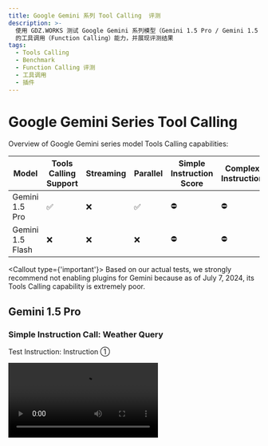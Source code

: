 ```yaml
---
title: Google Gemini 系列 Tool Calling  评测
description: >-
  使用 GDZ.WORKS 测试 Google Gemini 系列模型（Gemini 1.5 Pro / Gemini 1.5 Flash）
  的工具调用（Function Calling）能力，并展现评测结果
tags:
  - Tools Calling
  - Benchmark
  - Function Calling 评测
  - 工具调用
  - 插件
---
```


# Google Gemini Series Tool Calling

Overview of Google Gemini series model Tools Calling capabilities:

| Model            | Tools Calling Support | Streaming | Parallel | Simple Instruction Score | Complex Instruction |
| ---------------- | --------------------- | --------- | -------- | ------------------------ | ------------------- |
| Gemini 1.5 Pro   | ✅                     | ❌         | ✅        | ⛔                        | ⛔                   |
| Gemini 1.5 Flash | ❌                     | ❌         | ❌        | ⛔                        | ⛔                   |

<Callout type={'important'}>
  Based on our actual tests, we strongly recommend not enabling plugins for Gemini because as of
  July 7, 2024, its Tools Calling capability is extremely poor.
</Callout>

## Gemini 1.5 Pro

### Simple Instruction Call: Weather Query

Test Instruction: Instruction ①

<Video src="https://github.com/lobehub/lobe-chat/assets/28616219/a5a35431-2a15-4e79-97d5-502637f829bc" />

In the json output from Gemini, the name is incorrect, so GDZ.WORKS cannot recognize which plugin it called. (In the input, the name of the weather plugin is `realtime-weather____fetchCurrentWeather`, while Gemini returns `weather____fetchCurrentWeather`).

<details>
  <summary>Original Tools Calling Output:</summary>

  ```yml
  [stream start] 2024-7-7 17:53:25.647
  [chunk 0] 2024-7-7 17:53:25.654
  {"candidates":[{"content":{"parts":[{"text":"好的"}],"role":"model"},"finishReason":"STOP","index":0}],"usageMetadata":{"promptTokenCount":95,"candidatesTokenCount":1,"totalTokenCount":96}}

  [chunk 1] 2024-7-7 17:53:26.288
  {"candidates":[{"content":{"parts":[{"text":"\n\n"}],"role":"model"},"finishReason":"STOP","index":0,"safetyRatings":[{"category":"HARM_CATEGORY_SEXUALLY_EXPLICIT","probability":"NEGLIGIBLE"},{"category":"HARM_CATEGORY_HATE_SPEECH","probability":"NEGLIGIBLE"},{"category":"HARM_CATEGORY_HARASSMENT","probability":"NEGLIGIBLE"},{"category":"HARM_CATEGORY_DANGEROUS_CONTENT","probability":"NEGLIGIBLE"}]}],"usageMetadata":{"promptTokenCount":95,"candidatesTokenCount":1,"totalTokenCount":96}}

  [chunk 2] 2024-7-7 17:53:26.336
  {"candidates":[{"content":{"parts":[{"functionCall":{"name":"weather____fetchCurrentWeather","args":{"city":"Hangzhou"}}},{"functionCall":{"name":"weather____fetchCurrentWeather","args":{"city":"Beijing"}}}],"role":"model"},"finishReasoSTOP","index":0,"safetyRatings":[{"category":"HARM_CATEGORY_SEXUALLY_EXPLICIT","probability":"NEGLIGIBLE"},{"category":"HARM_CATEGORY_HATE_SPEECH","probability":"NEGLIGIBLE"},{"category":"HARM_CATEGORY_HARASSMENT","probability":"NEGLIGIBLE"},{"category":"HARM_CATEGORY_DANGEROUS_CONTENT","probability":"NEGLIGIBLE"}]}],"usageMetadata":{"promptTokenCount":95,"candidatesTokenCount":79,"totalTokenCount":174}}

  [stream finished] total chunks: 3
  ```
</details>

### Complex Instruction Call: Image Generation

Test Instruction: Instruction ②

When testing a set of complex instructions, Google throws an error directly:

```json
{
  "message": "[400 Bad Request] Invalid JSON payload received. Unknown name \"maxItems\" at 'tools[0].function_declarations[0].parameters.properties[0].value': Cannot find field.\nInvalid JSON payload received. Unknown name \"minItems\" at 'tools[0].function_declarations[0].parameters.properties[0].value': Cannot find field.\nInvalid JSON payload received. Unknown name \"default\" at 'tools[0].function_declarations[0].parameters.properties[1].value': Cannot find field.\nInvalid JSON payload received. Unknown name \"default\" at 'tools[0].function_declarations[0].parameters.properties[3].value': Cannot find field.\nInvalid JSON payload received. Unknown name \"default\" at 'tools[0].function_declarations[0].parameters.properties[4].value': Cannot find field. [{\"@type\":\"type.googleapis.com/google.rpc.BadRequest\",\"fieldViolations\":[{\"field\":\"tools[0].function_declarations[0].parameters.properties[0].value\",\"description\":\"Invalid JSON payload received. Unknown name \\\"maxItems\\\" at 'tools[0].function_declarations[0].parameters.properties[0].value': Cannot find field.\"},{\"field\":\"tools[0].function_declarations[0].parameters.properties[0].value\",\"description\":\"Invalid JSON payload received. Unknown name \\\"minItems\\\" at 'tools[0].function_declarations[0].parameters.properties[0].value': Cannot find field.\"},{\"field\":\"tools[0].function_declarations[0].parameters.properties[1].value\",\"description\":\"Invalid JSON payload received. Unknown name \\\"default\\\" at 'tools[0].function_declarations[0].parameters.properties[1].value': Cannot find field.\"},{\"field\":\"tools[0].function_declarations[0].parameters.properties[3].value\",\"description\":\"Invalid JSON payload received. Unknown name \\\"default\\\" at 'tools[0].function_declarations[0].parameters.properties[3].value': Cannot find field.\"},{\"field\":\"tools[0].function_declarations[0].parameters.properties[4].value\",\"description\":\"Invalid JSON payload received. Unknown name \\\"default\\\" at 'tools[0].function_declarations[0].parameters.properties[4].value': Cannot find field.\"}]}]"
}
```

The error above mentions that it does not support a schema containing `maxItems`, so Gemini 1.5 Pro is essentially unable to use the DallE plugin.

Related issues:

- [Support for minItems and maxItems for FunctionDeclarationSchemaType.ARRAY?](https://github.com/google-gemini/generative-ai-js/issues/200)
- [Gemini Models unusable when dalle plugin is enabled](https://github.com/lobehub/lobe-chat/issues/2537)

Based on the above two tests, Google's Tool Calling capability seems to be supported, but it is almost unusable in daily use. I personally think it is equivalent to false advertising.

## Gemini 1.5 Flash

### Simple Command: Weather Query

Test Command: Command ①

<Video src="https://github.com/lobehub/lobe-chat/assets/28616219/6cab77e8-d761-4a91-8325-a61748cebac1" />

Gemini 1.5 Flash is more abstract, and the call ends as soon as it is made. Combining the original output below, it can be seen that Gemini 1.5 Flash does not output Tool Calling data, so it can be considered completely unusable.

```yml
stream start] 2024-7-7 19:4:50.936
[chunk 0] 2024-7-7 19:4:50.943
{"candidates":[{"content":{"parts":[{"text":"Okay"}],"role":"model"},"finishReason":"STOP","index":0}],"usageMetadata":{"promptTokenCount":96,"candidatesTokenCount":1,"totalTokenCount":97}}

[chunk 1] 2024-7-7 19:4:52.209
{"candidates":[{"content":{"parts":[{"text":", please wait, I am checking the weather information for Hangzhou and Beijing."}],"role":"model"},"finishReason":"STOP","index":0,"safetyRatings":[{"category":"HARM_CATEGORY_SEXUALLY_EXPLICIT","probability":"NEGLIGIBLE"},{"category":"HARM_CATEGORY_HATE_SPEECH","probability":"NEGLIGIBLE"},{"category":"HARM_CATEGORY_HARASSMENT","probability":"NEGLIGIBLE"},{"category":"HARM_CATEGORY_DANGEROUS_CONTENT","probability":"NEGLIGIBLE"}]}],"usageMetadata":{"promptTokenCount":96,"candidatesTokenCount":16,"totalTokenCount":112}}

[chunk 2] 2024-7-7 19:4:53.288
{"candidates":[{"content":{"parts":[{"text":"\n"}],"role":"model"},"finishReason":"STOP","index":0,"safetyRatings":[{"category":"HARM_CATEGORY_SEXUALLY_EXPLICIT","probability":"NEGLIGIBLE"},{"category":"HARM_CATEGORY_HATE_SPEECH","probability":"NEGLIGIBLE"},{"category":"HARM_CATEGORY_HARASSMENT","probability":"NEGLIGIBLE"},{"category":"HARM_CATEGORY_DANGEROUS_CONTENT","probability":"NEGLIGIBLE"}]}],"usageMetadata":{"promptTokenCount":96,"candidatesTokenCount":16,"totalTokenCount":112}}

[stream finished] total chunks: 3
```

### Complex Command: Wenshengtu

Test Command: Command ②

This command, like the complex commands of Gemini 1.5 Pro, throws an error directly, so it will not be further elaborated.
